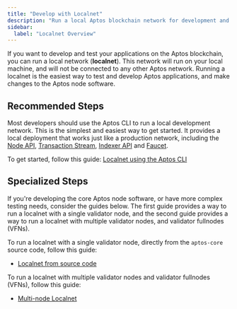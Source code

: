 ```yaml
---
title: "Develop with Localnet"
description: "Run a local Aptos blockchain network for development and testing applications, including CLI-based and source code deployment options."
sidebar:
  label: "Localnet Overview"
---
```


If you want to develop and test your applications on the Aptos blockchain, you can run a
local network (**localnet**). This network will run on your local machine, and will not be
connected to any other Aptos network. Running a localnet is the easiest way to test and
develop Aptos applications, and make changes to the Aptos node software.

## Recommended Steps

Most developers should use the Aptos CLI to run a local development network. This is the simplest
and easiest way to get started. It provides a local deployment that works just like a production network,
including the [Node API](/build/apis), [Transaction Stream](/build/indexer/txn-stream), [Indexer API](/build/indexer) and [Faucet](/build/apis/faucet-api).

To get started, follow this guide: [Localnet using the Aptos CLI](/network/nodes/localnet/local-development-network)

## Specialized Steps

If you're developing the core Aptos node software, or have more complex testing needs, consider the
guides below. The first guide provides a way to run a localnet with a single validator node, and the
second guide provides a way to run a localnet with multiple validator nodes, and validator
fullnodes (VFNs).

To run a localnet with a single validator node, directly from the `aptos-core` source code, follow this guide:

- [Localnet from source code](/network/nodes/localnet/run-a-localnet)

To run a localnet with multiple validator nodes and validator fullnodes (VFNs), follow this guide:

- [Multi-node Localnet](/network/nodes/localnet/run-a-multinode-localnet)
